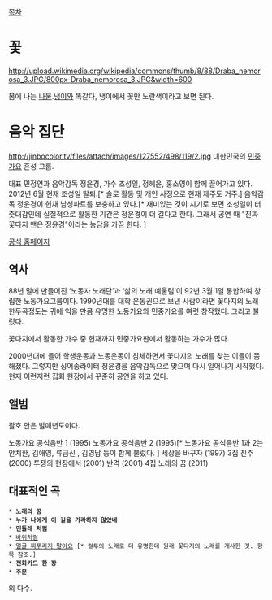 [[목차]]
= 꽃 =
http://upload.wikimedia.org/wikipedia/commons/thumb/8/88/Draba_nemorosa_3.JPG/800px-Draba_nemorosa_3.JPG&width=600

봄에 나는 [[나물]].[[냉이]]와 똑같다, 냉이에서 꽃만 노란색이라고 보면 된다.

= 음악 집단 =
http://jinbocolor.tv/files/attach/images/127552/498/119/2.jpg
대한민국의 [[민중가요]] 혼성 그룹. 

대표 민정연과 음악감독 정윤경, 가수 조성일, 정혜윤, 홍소영이 함께 끌어가고 있다. 2012년 6월 현재 조성일 탈퇴.[* 솔로 활동 및 개인 사정으로 현재 제주도 거주.] 음악감독 정윤경이 현재 남성파트를 보충하고 있다.[* 재미있는 것이 시기로 보면 조성일이 터줏대감인데 실질적으로 활동한 기간은 정윤경이 더 길다고 한다. 그래서 공연 때 "진짜 꽃다지 맨은 정윤경"이라는 농담을 가끔 한다. ] 

[http://ihopesong.tistory.com/ 공식 홈페이지]

== 역사 ==
88년 말에 만들어진 ‘노동자 노래단’과 ‘삶의 노래 예울림’이 92년 3월 1일 통합하여 창립한 노동가요그룹이다. 1990년대를 대학 운동권으로 보낸 사람이라면 꽃다지의 노래 한두곡정도는 귀에 익을 만큼 유명한 노동가요와 민중가요를 여럿 창작했다. 그리고 불렀다.

꽃다지에서 활동한 가수 중 현재까지 민중가요판에서 활동하는 가수가 많다. 

2000년대에 들어 학생운동과 노동운동이 침체하면서 꽃다지의 노래를 찾는 이들이 뜸해졌다. 그렇지만 싱어송라이터 정윤경을 음악감독으로 맞으며 다시 일어나기 시작했다. 현재 이런저런 집회 현장에서 꾸준히 공연을 하고 있다.

== 앨범 ==
괄호 안은 발매년도이다.

노동가요 공식음반 1 (1995)
노동가요 공식음반 2 (1995)[* 노동가요 공식음반 1과 2는 안치환, 김애영, 류금신 , 김영남 등이 함께 불렀다. ]
세상을 바꾸자 (1997)
3집 진주 (2000)
투쟁의 현장에서 (2001)
반격 (2001)
4집 노래의 꿈 (2011)


== 대표적인 곡 ==
 * '''노래의 꿈'''
 * '''누가 나에게 이 길을 가라하지 않았네'''
 * '''민들레 처럼'''
 * [[바위처럼]]
 * [[얼굴 찌푸리지 말아요]] [* 컬투의 노래로 더 유명한데 원래 꽃다지의 노래를 개사한 것. 항목 참조.]
 * '''전화카드 한 장'''
 * '''주문'''


외 다수.

